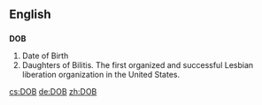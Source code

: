 {{also|dob}}
==English==

==={{initialism}}===
'''DOB'''

# Date of Birth
# Daughters of Bilitis. The first organized and successful Lesbian liberation organization in the United States.

[[cs:DOB]]
[[de:DOB]]
[[zh:DOB]]